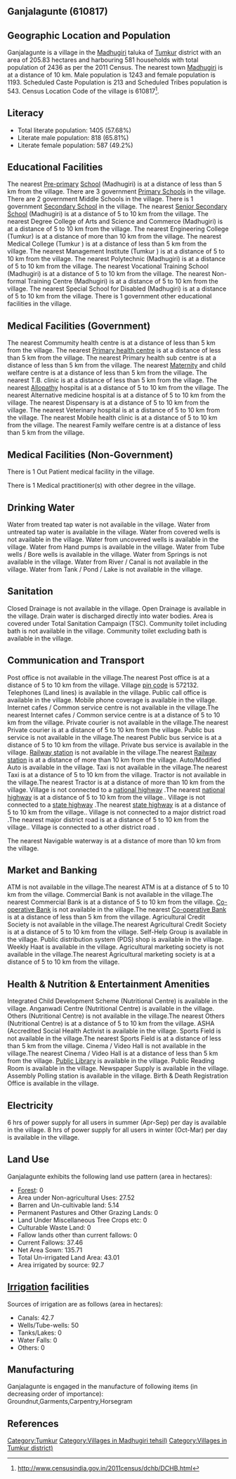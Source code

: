 {{Infobox settlement
| name=Ganjalagunte
| native_name=
| native_name_lang=
| other_name=
| nickname=
| settlement_type=Village
| image_skyline=
| image_alt=
| image_caption=
| pushpin_map=India Karnataka
| pushpin_label_position=right
| pushpin_map_alt=
| pushpin_map_caption=Location in Karnataka, India
| latd=
| latm=
| lats=
| latNS=
| longd=
| longm=
| longs=
| longEW=
| coordinates_display=inline,title
| subdivision_type=Country
| subdivision_name={{flag|India}}
| subdivision_type1=[[States and territories of India|State]]
| subdivision_name1=Karnataka 
| subdivision_type2=[[List of districts of India|District]]
| subdivision_name2=Tumkur
| subdivision_type3=Tahsil
| subdivision_name3=Madhugiri 
| website=
| established_title=<!-- Established -->
| established_date=
| founder=
| named_for=
| government_type=
| governing_body=
| unit_pref=Metric=
| area_footnotes=
| area_rank=
| area_total_km2=2.06
| elevation_footnotes=
| elevation_m=
| population_total=2436
| population_as_of=2011
| population_rank=
| population_density_km2=1183
| population_demonym=
| population_footnotes=
| demographics_type1=Languages
| demographics1_title1=Official
| demographics1_info1=[[Kannada language|Kannada]]
| timezone1=[[Indian Standard Time|IST]]
| utc_offset1==+5:30
| postal_code_type=[[Postal Index Number|PIN]]
| postal_code=572132
| area_code_type=Telephone code
| area_code=
| registration_plate=
| blank1_name_sec1=Nearest city
| blank1_info_sec1=[[Madhugiri]]
| blank2_name_sec1=[[Human sex ratio|Sex ratio]]
| blank2_info_sec1=959 [[male|♂]]/[[female|♀]]
| blank3_name_sec1=Literacy
| blank3_info_sec1=57.68%
| blank1_name_sec2=[[2011 Census of India|2011 census]] code
| blank1_info_sec2=610817
| footnotes=
}}

== Ganjalagunte (610817) ==

== Geographic Location and Population ==

Ganjalagunte is a village in the [[Madhugiri ]] taluka of [[Tumkur]] district with an area of 205.83 hectares and harbouring 581 households with total population of 2436 as per the 2011 Census. The nearest town [[Madhugiri]] is at a distance of 10 km. Male population is 1243 and female population is 1193. Scheduled Caste Population is 213 and Scheduled Tribes population is 543. Census Location Code of the village is 610817<ref>http://www.censusindia.gov.in/2011census/dchb/DCHB.html</ref>.


== Literacy ==  
* Total literate population: 1405 (57.68%)
* Literate male population: 818 (65.81%)
* Literate female population: 587 (49.2%)


== Educational Facilities ==  
The nearest [[Pre-primary]] [[School]] (Madhugiri) is at a distance of less than 5 km from the village.
There are 3 government [[Primary School]]s in the village.
There are 2 government Middle Schools in the village.
There is 1 government [[Secondary School]] in the village.
The nearest [[Senior Secondary School]] (Madhugiri) is at a distance of 5 to 10 km from the village.
The nearest Degree College of Arts and Science and Commerce (Madhugiri) is at a distance of 5 to 10 km from the village.
The nearest Engineering College (Tumkur) is at a distance of more than 10 km from the village.
The nearest Medical College (Tumkur ) is at a distance of less than 5 km from the village.
The nearest Management Institute (Tumkur ) is at a distance of 5 to 10 km from the village.
The nearest Polytechnic (Madhugiri) is at a distance of 5 to 10 km from the village.
The nearest Vocational Training School (Madhugiri) is at a distance of 5 to 10 km from the village.
The nearest Non-formal Training Centre (Madhugiri) is at a distance of 5 to 10 km from the village.
The nearest Special School for Disabled (Madhugiri) is at a distance of 5 to 10 km from the village.
There is 1 government other educational facilities in the village.


== Medical Facilities (Government) ==
The nearest Commumity health centre is at a distance of less than 5 km from the village.
The nearest [[Primary health centre]] is at a distance of less than 5 km from the village.
The nearest Primary health sub centre is at a distance of less than 5 km from the village.
The nearest [[Maternity]] and child welfare centre is at a distance of less than 5 km from the village.
The nearest T.B. clinic is at a distance of less than 5 km from the village.
The nearest [[Allopathy]] hospital is at a distance of 5 to 10 km from the village.
The nearest Alternative medicine hospital is at a distance of 5 to 10 km from the village.
The nearest Dispensary is at a distance of 5 to 10 km from the village.
The nearest Veterinary hospital is at a distance of 5 to 10 km from the village.
The nearest Mobile health clinic is at a distance of 5 to 10 km from the village.
The nearest Family welfare centre is at a distance of less than 5 km from the village.


== Medical Facilities (Non-Government) ==
There is 1 Out Patient medical facility in the village.



There is 1 Medical practitioner(s) with other degree in the village.






== Drinking Water ==
Water from treated tap water is not available in the village.
Water from untreated tap water is available in the village.
Water from covered wells is not available in the village.
Water from uncovered wells is available in the village.
Water from Hand pumps is available in the village.
Water from Tube wells / Bore wells is available in the village.
Water from Springs is not available in the village.
Water from River / Canal is not available in the village.
Water from Tank / Pond / Lake is not available in the village.


== Sanitation ==
Closed Drainage is not available in the village.
Open Drainage is available in the village.
Drain water is discharged directly into water bodies.
Area is covered under Total Sanitation Campaign (TSC).
Community toilet including bath is not available in the village.
Community toilet excluding bath is available in the village.


== Communication and Transport ==
Post office is not available in the village.The nearest Post office is at a distance of 5 to 10 km from the village.
Village [[pin code]] is 572132.
Telephones (Land lines) is available in the village.
Public call office is available in the village.
Mobile phone coverage is available in the village.
Internet cafes / Common service centre is not available in the village.The nearest Internet cafes / Common service centre is at a distance of 5 to 10 km from the village.
Private courier is not available in the village.The nearest Private courier is at a distance of 5 to 10 km from the village.
Public bus service is not available in the village.The nearest Public bus service is at a distance of 5 to 10 km from the village.
Private bus service is available in the village.
[[Railway station]] is not available in the village.The nearest [[Railway station]] is at a distance of more than 10 km from the village.
Auto/Modified Auto is available in the village.
Taxi is not available in the village.The nearest Taxi is at a distance of 5 to 10 km from the village.
Tractor is not available in the village.The nearest Tractor is at a distance of more than 10 km from the village.
Village is not connected to a [[national highway]] .The nearest [[national highway]] is at a distance of 5 to 10 km from the village..
Village is not connected to a [[state highway]] .The nearest [[state highway]] is at a distance of 5 to 10 km from the village..
Village is not connected to a major district road   .The nearest major district road   is at a distance of 5 to 10 km from the village..
Village is connected to a other district road  .



The nearest Navigable waterway is at a distance of more than 10 km from the village.



== Market and Banking ==
ATM is not available in the village.The nearest ATM is at a distance of 5 to 10 km from the village.
Commercial Bank is not available in the village.The nearest Commercial Bank is at a distance of 5 to 10 km from the village.
[[Co-operative Bank]] is not available in the village.The nearest [[Co-operative Bank]] is at a distance of less than 5 km from the village.
Agricultural Credit Society is not available in the village.The nearest Agricultural Credit Society is at a distance of 5 to 10 km from the village.
Self-Help Group is available in the village.
Public distribution system (PDS) shop is available in the village.
Weekly Haat is available in the village.
Agricultural marketing society is not available in the village.The nearest Agricultural marketing society is at a distance of 5 to 10 km from the village.


== Health & Nutrition & Entertainment Amenities ==
Integrated Child Development Scheme (Nutritional Centre) is available in the village.
Anganwadi Centre (Nutritional Centre) is available in the village.
Others (Nutritional Centre) is not available in the village.The nearest Others (Nutritional Centre) is at a distance of 5 to 10 km from the village.
ASHA (Accredited Social Health Activist is available in the village.
Sports Field is not available in the village.The nearest Sports Field is at a distance of less than 5 km from the village.
Cinema / Video Hall is not available in the village.The nearest Cinema / Video Hall is at a distance of less than 5 km from the village.
[[Public Library]] is available in the village.
Public Reading Room is available in the village.
Newspaper Supply is available in the village.
Assembly Polling station is available in the village.
Birth & Death Registration Office is available in the village.


== Electricity ==






6 hrs of power supply for all users in summer (Apr-Sep) per day is available in the village.
8 hrs of power supply for all users in winter (Oct-Mar) per day is available in the village.


== Land Use ==
Ganjalagunte exhibits the following land use pattern (area in hectares):
* [[Forest]]: 0
* Area under Non-agricultural Uses: 27.52
* Barren and Un-cultivable land: 5.14
* Permanent Pastures and Other Grazing Lands: 0
* Land Under Miscellaneous Tree Crops etc: 0
* Culturable Waste Land: 0
* Fallow lands other than current fallows: 0
* Current Fallows: 37.46
* Net Area Sown: 135.71
* Total Un-irrigated Land Area: 43.01
* Area irrigated by source: 92.7


== [[Irrigation]] facilities ==
Sources of irrigation are as follows (area in hectares):
* Canals: 42.7
* Wells/Tube-wells: 50
* Tanks/Lakes: 0
* Water Falls: 0
* Others: 0


== Manufacturing ==
Ganjalagunte is engaged in the manufacture of following items (in decreasing order of importance): Groundnut,Garments,Carpentry,Horsegram


[[Category:Tumkur]]
[[Category:Villages in Madhugiri  tehsil)]]
[[Category:Villages in Tumkur district)]]


== References ==
{{Reflist}}


